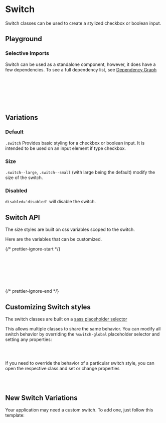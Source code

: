 

<Meta of={SwitchStories} />

# Switch

Switch classes can be used to create a stylized checkbox or boolean input.

## Playground

<Canvas of={SwitchStories.Default} />
<Controls of={SwitchStories.Default} />

### Selective Imports

Switch can be used as a standalone component, however, it does have a few dependencies. To see a full dependency list, see [Dependency Graph](?path=/docs/overview-selective-imports--docs#dependencies)

```css
// Depends on
@import '@rolemodel/optics/dist/scss/core/tokens';
@import '@rolemodel/optics/dist/scss/core/base';

// Component
@import '@rolemodel/optics/dist/scss/components/switch';
```

## Variations

### Default

`.switch` Provides basic styling for a checkbox or boolean input. It is intended to be used on an input element if type checkbox.

<Canvas of={SwitchStories.Default} />

### Size

`.switch--large`, `.switch--small` (with large being the default) modify the size of the switch.

<Canvas of={SwitchStories.Small} />

### Disabled

`disabled='disabled'` will disable the switch.

<Canvas of={SwitchStories.Disabled} />

## Switch API

The size styles are built on css variables scoped to the switch.

Here are the variables that can be customized.

{/* prettier-ignore-start */}
```css
--_op-switch-height-small:
--_op-switch-height-large:
--_op-switch-width-small:
--_op-switch-width-large:
--_op-switch-opacity-disabled:
--_op-switch-switch-padding:
```
{/* prettier-ignore-end */}

## Customizing Switch styles

<div
  dangerouslySetInnerHTML={{
    __html: createAlert({
      title: 'Important!',
      description: 'These patterns represent how to customize the style of the switch for your project.',
    }).outerHTML,
  }}
></div>

The switch classes are built on a [sass placeholder selector](https://sass-lang.com/documentation/style-rules/placeholder-selectors)

This allows multiple classes to share the same behavior. You can modify all switch behavior by overriding the `%switch-global` placeholder selector and setting any properties:

```css
%switch-global {
}
```

If you need to override the behavior of a particular switch style, you can open the respective class and set or change properties

```css
.switch-alternate {
}
```

## New Switch Variations

<div
  dangerouslySetInnerHTML={{
    __html: createAlert({
      title: 'Important!',
      description: 'These patterns represent how to create new variations of the switch for your project.',
    }).outerHTML,
  }}
></div>

Your application may need a custom switch. To add one, just follow this template:

```css
.switch-{name} {
  @extend %switch-global;
}
```
